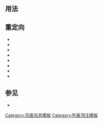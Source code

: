 <!-- PLEASE ADD CATEGORIES AND INTERWIKIS AT THE BOTTOM OF THIS PAGE -->

{{Documentation subpage}}
==用法==
{{Tlx|Incomplete list|2=date={{CURRENTYEAR}}年{{CURRENTMONTHNAME}}}}

==重定向==
* {{tl|Listdev}}
* {{tl|Expand list}}
* {{tl|Incomplete-list}}
* {{tl|Expand-list}}
* {{tl|List-dev}}
* {{tl|擴充列表}}
* {{tl|未完成列表}}
* {{tl|不完整列表}}

==参见==
* {{tl|动态列表}}

<includeonly>
[[Category:页面讯息模板]]
[[Category:列表顶注模板]]
</includeonly>